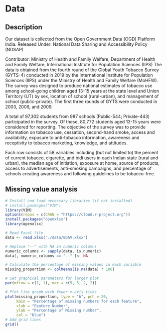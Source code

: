 # Data

## Description

Our dataset is collected from the Open Government Data (OGD) Platform India.
Released Under: National Data Sharing and Accessibility Policy (NDSAP)

Contributor: Ministry of Health and Family Welfare, Department of Health and Family Welfare, International Institute for Population Sciences (IIPS)
The data is obtained from the fourth round of the Global Youth Tobacco Survey (GYTS-4) conducted in 2019 by the International Institute for Population Sciences (IIPS) under the Ministry of Health and Family Welfare (MoHFW). 
The survey was designed to produce national estimates of tobacco use among school-going children aged 13-15 years at the state level and Union Territory (UT) by sex, location of school (rural-urban), and management of school (public-private). The first three rounds of GYTS were conducted in 2003, 2006, and 2009. 

A total of 97,302 students from 987 schools (Public-544; Private-443) participated in the survey. Of these, 80,772 students aged 13-15 years were considered for reporting. 
The objective of the survey was to provide information on tobacco use, cessation, second-hand smoke, access and availability, exposure to anti-tobacco information, awareness and receptivity to tobacco marketing, knowledge, and attitudes.

Each row consists of 58 variables including (but not limited to) the percent of current tobacco, cigarette, and bidi users in each Indian state (rural and urban), the median age of initiation, exposure at home, source of products, access to advertisements, anti-smoking campaigns, and percentage of schools creating awareness and following guidelines to be tobacco-free. 

## Missing value analysis



```r
# Install and load necessary libraries (if not installed)
# install.packages("VIM")
library(VIM)
options(repos = c(CRAN = "https://cloud.r-project.org"))
install.packages("openxlsx")
library(openxlsx)  

# Read Excel file
data <- read.xlsx('./data/EDAV.xlsx')

# Replace "--" with NA in numeric columns
numeric_columns <- sapply(data, is.numeric)
data[, numeric_columns == "--" ]<- NA

# Calculate the percentage of missing values in each variable
missing_proportion <- colMeans(is.na(data) * 100)

# Set graphical parameters for larger plot
par(mfrow = c(1, 1), mar = c(5, 5, 2, 2)) 

# Plot line graph with fewer x-axis ticks
plot(missing_proportion, type = "b", pch = 20,
     main = "Percentage of missing numbers for each feature",
     xlab = "Feature Number",
     ylab = "Percentage of Missing number",
     col = "blue")
# Add grid lines
grid()

```

